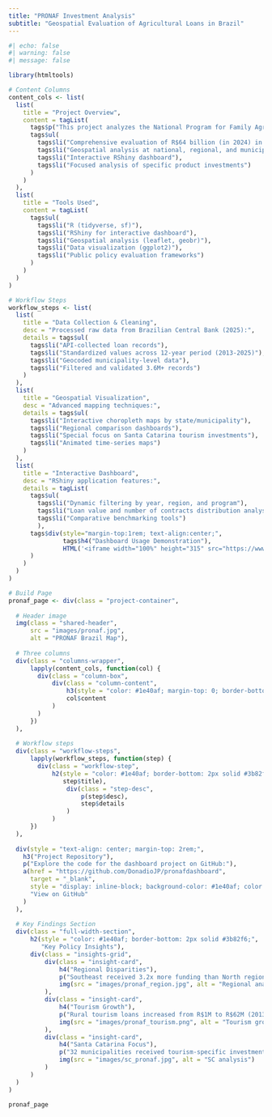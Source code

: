 ```yaml
---
title: "PRONAF Investment Analysis"
subtitle: "Geospatial Evaluation of Agricultural Loans in Brazil"
---
```


```r
#| echo: false
#| warning: false
#| message: false

library(htmltools)

# Content Columns
content_cols <- list(
  list(
    title = "Project Overview",
    content = tagList(
      tags$p("This project analyzes the National Program for Family Agriculture (PRONAF) loans across Brazil from 2013-2024."),
      tags$ul(
        tags$li("Comprehensive evaluation of R$64 billion (in 2024) in agricultural loans"),
        tags$li("Geospatial analysis at national, regional, and municipal levels"),
        tags$li("Interactive RShiny dashboard"),
        tags$li("Focused analysis of specific product investments")
      )
    )
  ),
  list(
    title = "Tools Used",
    content = tagList(
      tags$ul(
        tags$li("R (tidyverse, sf)"),
        tags$li("RShiny for interactive dashboard"),
        tags$li("Geospatial analysis (leaflet, geobr)"),
        tags$li("Data visualization (ggplot2)"),
        tags$li("Public policy evaluation frameworks")
      )
    )
  )
)

# Workflow Steps
workflow_steps <- list(
  list(
    title = "Data Collection & Cleaning",
    desc = "Processed raw data from Brazilian Central Bank (2025):",
    details = tags$ul(
      tags$li("API-collected loan records"),
      tags$li("Standardized values across 12-year period (2013-2025)"),
      tags$li("Geocoded municipality-level data"),
      tags$li("Filtered and validated 3.6M+ records")
    )
  ),
  list(
    title = "Geospatial Visualization",
    desc = "Advanced mapping techniques:",
    details = tags$ul(
      tags$li("Interactive choropleth maps by state/municipality"),
      tags$li("Regional comparison dashboards"),
      tags$li("Special focus on Santa Catarina tourism investments"),
      tags$li("Animated time-series maps")
    )
  ),
  list(
    title = "Interactive Dashboard",
    desc = "RShiny application features:",
    details = tagList(
      tags$ul(
        tags$li("Dynamic filtering by year, region, and program"),
        tags$li("Loan value and number of contracts distribution analysis"),
        tags$li("Comparative benchmarking tools")
        ),
      tags$div(style="margin-top:1rem; text-align:center;",
               tags$h4("Dashboard Usage Demonstration"),
               HTML('<iframe width="100%" height="315" src="https://www.youtube.com/embed/17zhB9qcFMc" frameborder="0" allowfullscreen></iframe>')
      )
    )
  )
)

# Build Page
pronaf_page <- div(class = "project-container",
  
  # Header image
  img(class = "shared-header",
      src = "images/pronaf.jpg",
      alt = "PRONAF Brazil Map"),
  
  # Three columns
  div(class = "columns-wrapper",
      lapply(content_cols, function(col) {
        div(class = "column-box",
            div(class = "column-content",
                h3(style = "color: #1e40af; margin-top: 0; border-bottom: 2px solid #3b82f6;", col$title),
                col$content
            )
        )
      })
  ),
  
  # Workflow steps
  div(class = "workflow-steps",
      lapply(workflow_steps, function(step) {
        div(class = "workflow-step",
            h2(style = "color: #1e40af; border-bottom: 2px solid #3b82f6; padding-bottom: 0.5rem;",
               step$title),
                div(class = "step-desc",
                    p(step$desc),
                    step$details
                )
            )
      })
  ),
  
  div(style = "text-align: center; margin-top: 2rem;",
    h3("Project Repository"),
    p("Explore the code for the dashboard project on GitHub:"),
    a(href = "https://github.com/DonadioJP/pronafdashboard", 
      target = "_blank",
      style = "display: inline-block; background-color: #1e40af; color: white; padding: 0.5rem 1rem; border-radius: 4px; text-decoration: none; margin-top: 0.5rem;",
      "View on GitHub"
    )
  ),
  
  # Key Findings Section
  div(class = "full-width-section",
      h2(style = "color: #1e40af; border-bottom: 2px solid #3b82f6;",
         "Key Policy Insights"),
      div(class = "insights-grid",
          div(class = "insight-card",
              h4("Regional Disparities"),
              p("Southeast received 3.2x more funding than North region"),
              img(src = "images/pronaf_region.jpg", alt = "Regional analysis")
          ),
          div(class = "insight-card",
              h4("Tourism Growth"),
              p("Rural tourism loans increased from R$1M to R$62M (2013-2024)"),
              img(src = "images/pronaf_tourism.png", alt = "Tourism growth")
          ),
          div(class = "insight-card",
              h4("Santa Catarina Focus"),
              p("32 municipalities received tourism-specific investments"),
              img(src = "images/sc_pronaf.jpg", alt = "SC analysis")
          )
      )
  )
)

pronaf_page
```
